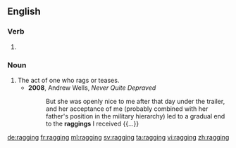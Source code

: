 ==English==
{{wikipedia}}
===Verb===
{{head|en|present participle}}

# {{present participle of|rag|lang=en}}

===Noun===
{{en-noun}}

# The act of one who rags or teases.
#* '''2008''', Andrew Wells, ''Never Quite Depraved''
#*: But she was openly nice to me after that day under the trailer, and her acceptance of me (probably combined with her father's position in the military hierarchy) led to a gradual end to the '''raggings''' I received {{...}}

[[de:ragging]]
[[fr:ragging]]
[[ml:ragging]]
[[sv:ragging]]
[[ta:ragging]]
[[vi:ragging]]
[[zh:ragging]]